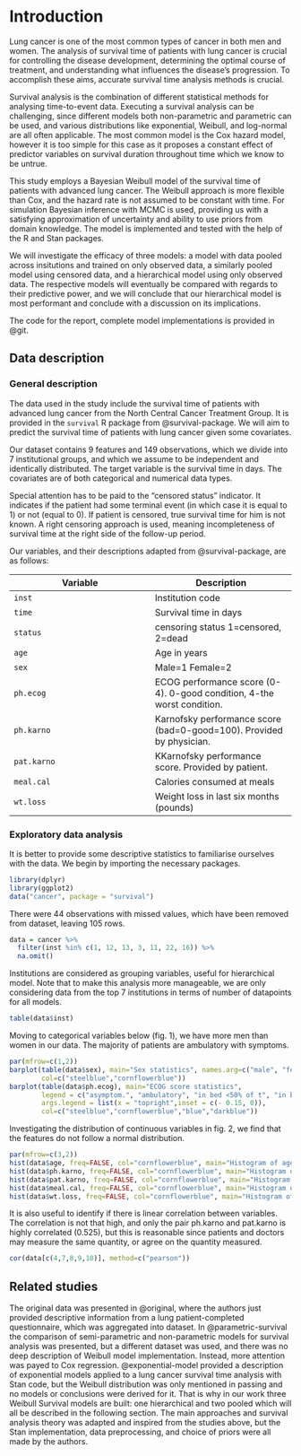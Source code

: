 # Introduction

Lung cancer is one of the most common types of cancer in both men and women. The analysis of survival time of patients with lung cancer is crucial for controlling the disease development, determining the optimal course of treatment, and understanding what influences the disease's progression. To accomplish these aims, accurate survival time analysis methods is crucial.

Survival analysis is the combination of different statistical methods for analysing time-to-event data. Executing a survival analysis can be challenging, since different models both non-parametric and parametric can be used, and various distributions like exponential, Weibull, and log-normal are all often applicable. The most common model is the Cox hazard model, however it is too simple for this case as it proposes a constant effect of predictor variables on survival duration throughout time which we know to be untrue.

This study employs a Bayesian Weibull model of the survival time of patients with advanced lung cancer. The Weibull approach is more flexible than Cox, and the hazard rate is not assumed to be constant with time. For simulation Bayesian inference with MCMC is used, providing us with a satisfying approximation of uncertainty and ability to use priors from domain knowledge. The model is implemented and tested with the help of the R and Stan packages.

We will investigate the efficacy of three models: a model with data pooled across insitutions and trained on only observed data, a similarly pooled model using censored data, and a hierarchical model using only observed data. The respective models will eventually be compared with regards to their predictive power, and we will conclude that our hierarchical model is most performant and conclude with a discussion on its implications.

The code for the report, complete model implementations is provided in @git.

## Data description

### General description

The data used in the study include the survival time of patients with advanced lung cancer from the North Central Cancer Treatment Group. It is provided in the `survival` R package from @survival-package. We will aim to predict the survival time of patients with lung cancer given some covariates.

Our dataset contains 9 features and 149 observations, which we divide into 7 institutional groups, and which we assume to be independent and identically distributed. The target variable is the survival time in days. The covariates are of both categorical and numerical data types.

Special attention has to be paid to the "censored status" indicator. It indicates if the patient had some terminal event (in which case it is equal to $1$) or not (equal to $0$). If patient is censored, true survival time for him is not known. A right censoring approach is used, meaning incompleteness of survival time at the right side of the follow-up period.

Our variables, and their descriptions adapted from @survival-package, are as follows:

Variable | Description
---|---
`inst`|	Institution code
`time`|	Survival time in days
`status`|	censoring status 1=censored, 2=dead
`age`|	Age in years
`sex`|	Male=1 Female=2
`ph.ecog`|	ECOG performance score (0-4). 0-good condition, 4-the worst condition.
`ph.karno`|	Karnofsky performance score (bad=0-good=100). Provided by physician.
`pat.karno`|	KKarnofsky performance score. Provided by patient.
`meal.cal`|	Calories consumed at meals
`wt.loss`|	Weight loss in last six months (pounds)

### Exploratory data analysis

It is better to provide some descriptive statistics to familiarise ourselves with the data. We begin by importing the necessary packages.

```r
library(dplyr)
library(ggplot2)
data("cancer", package = "survival")
```

There were 44 observations with missed values, which have been removed from dataset, leaving 105 rows.

```r
data = cancer %>% 
  filter(inst %in% c(1, 12, 13, 3, 11, 22, 16)) %>%
  na.omit()
```

Institutions are considered as grouping variables, useful for hierarchical model. Note that to make this analysis more manageable, we are only considering data from the top 7 institutions in terms of number of datapoints for all models.

```r
table(data$inst)
```

Moving to categorical variables below (fig. 1), we have more men than women in our data. The majority of patients are ambulatory with symptoms.

```r
par(mfrow=c(1,2))
barplot(table(data$sex), main="Sex statistics", names.arg=c("male", "female"),
        col=c("steelblue","cornflowerblue"))
barplot(table(data$ph.ecog), main="ECOG score statistics",
        legend = c("asymptom.", "ambulatory", "in bed <50% of t", "in bed >50% of t"),
        args.legend = list(x = "topright",inset = c(- 0.15, 0)),
        col=c("steelblue","cornflowerblue","blue","darkblue"))
```

Investigating the distribution of continuous variables in fig. 2, we find that the features do not follow a normal distribution.

```r
par(mfrow=c(3,2))
hist(data$age, freq=FALSE, col="cornflowerblue", main="Histogram of age",xlab="")
hist(data$ph.karno, freq=FALSE, col="cornflowerblue", main="Histogram of ph.karno",xlab="")
hist(data$pat.karno, freq=FALSE, col="cornflowerblue", main="Histogram of pat.karno",xlab="")
hist(data$meal.cal, freq=FALSE, col="cornflowerblue", main="Histogram of meal.cal",xlab="")
hist(data$wt.loss, freq=FALSE, col="cornflowerblue", main="Histogram of wt.loss",xlab="")
```

It is also useful to identify if there is linear correlation between variables. The correlation is not that high, and only the pair ph.karno and pat.karno is highly correlated (0.525), but this is reasonable since patients and doctors may measure the same quantity, or agree on the quantity measured.

```r
cor(data[c(4,7,8,9,10)], method=c("pearson"))
```

## Related studies

The original data was presented in @original, where the authors just provided descriptive information from a lung patient-completed questionnaire, which was aggregated into dataset.  In @parametric-survival the comparison of semi-parametric and non-parametric models for survival analysis was presented, but a different dataset was used, and there was no deep description of Weibull model implementation. Instead, more attention was payed to Cox regression. @exponential-model provided a description of exponential models applied to a lung cancer survival time analysis with Stan code, but the Weibull distribution was only mentioned in passing and no models or conclusions were derived for it. That is why in our work three Weibull Survival models are built: one hierarchical and two pooled which will all be described in the following section. The main approaches and survival analysis theory was adapted and inspired from the studies above, but the Stan implementation, data preprocessing, and choice of priors were all made by the authors.
